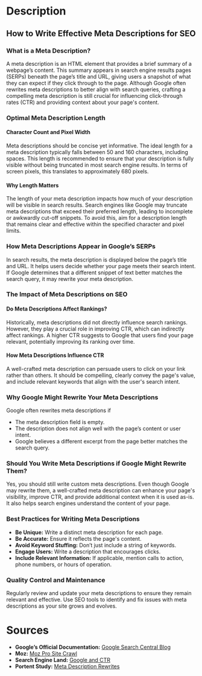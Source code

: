 # Description

## How to Write Effective Meta Descriptions for SEO
### What is a Meta Description?
A meta description is an HTML element that provides a brief summary of a webpage’s content. This summary appears in search engine results pages (SERPs) beneath the page’s title and URL, giving users a snapshot of what they can expect if they click through to the page. Although Google often rewrites meta descriptions to better align with search queries, crafting a compelling meta description is still crucial for influencing click-through rates (CTR) and providing context about your page's content.

### Optimal Meta Description Length

#### Character Count and Pixel Width
Meta descriptions should be concise yet informative. The ideal length for a meta description typically falls between 50 and 160 characters, including spaces. This length is recommended to ensure that your description is fully visible without being truncated in most search engine results. In terms of screen pixels, this translates to approximately 680 pixels.

#### Why Length Matters
The length of your meta description impacts how much of your description will be visible in search results. Search engines like Google may truncate meta descriptions that exceed their preferred length, leading to incomplete or awkwardly cut-off snippets. To avoid this, aim for a description length that remains clear and effective within the specified character and pixel limits.

### How Meta Descriptions Appear in Google’s SERPs
In search results, the meta description is displayed below the page’s title and URL. It helps users decide whether your page meets their search intent. If Google determines that a different snippet of text better matches the search query, it may rewrite your meta description.

### The Impact of Meta Descriptions on SEO
#### Do Meta Descriptions Affect Rankings?
Historically, meta descriptions did not directly influence search rankings. However, they play a crucial role in improving CTR, which can indirectly affect rankings. A higher CTR suggests to Google that users find your page relevant, potentially improving its ranking over time.

#### How Meta Descriptions Influence CTR
A well-crafted meta description can persuade users to click on your link rather than others. It should be compelling, clearly convey the page's value, and include relevant keywords that align with the user's search intent.

### Why Google Might Rewrite Your Meta Descriptions
Google often rewrites meta descriptions if
 - The meta description field is empty.
 - The description does not align well with the page’s content or user intent.
 - Google believes a different excerpt from the page better matches the search query.

### Should You Write Meta Descriptions if Google Might Rewrite Them?
Yes, you should still write custom meta descriptions. Even though Google may rewrite them, a well-crafted meta description can enhance your page's visibility, improve CTR, and provide additional context when it is used as-is. It also helps search engines understand the content of your page.

### Best Practices for Writing Meta Descriptions
 - **Be Unique:** Write a distinct meta description for each page.
 - **Be Accurate:** Ensure it reflects the page's content.
 - **Avoid Keyword Stuffing:** Don’t just include a string of keywords.
 - **Engage Users:** Write a description that encourages clicks.
 - **Include Relevant Information:** If applicable, mention calls to action, phone numbers, or hours of operation.

### Quality Control and Maintenance
Regularly review and update your meta descriptions to ensure they remain relevant and effective. Use SEO tools to identify and fix issues with meta descriptions as your site grows and evolves.

# Sources
- **Google’s Official Documentation:** [Google Search Central Blog](https://developers.google.com/search/docs/beginner/seo-starter-guide)
- **Moz:** [Moz Pro Site Crawl](https://moz.com/products/pro/seo-site-crawl)
- **Search Engine Land:** [Google and CTR](https://searchengineland.com/google-ctr-ranking-factor-325322)
- **Portent Study:** [Meta Description Rewrites](https://www.portent.com/blog/seo/meta-description-rewrites.htm)